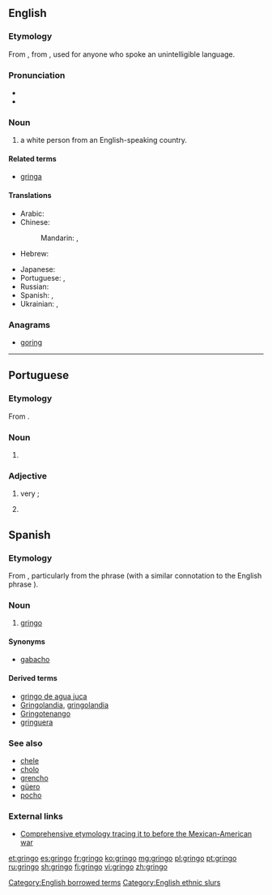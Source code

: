 ==English==
{{wikipedia}}

===Etymology===
From {{etyl|es|en}} {{term|gringo|lang=es}}, from {{term|griego|lang=es||Greek}}, used for anyone who spoke an unintelligible language.

===Pronunciation===
* {{IPA|/gɹɪŋɡəʊ/|lang=en}}
* {{rhymes|ɪŋɡəʊ|lang=en}}

===Noun===
{{en-noun|s|gringoes}}

# {{context|slang|often|pejorative|in Latin America|lang=en}} a white person from an English-speaking country.

====Related terms====
* [[gringa]] {{qualifier|female}}

====Translations====
{{trans-top|a white person from an English-speaking country}}
* Arabic: {{t|ar|جرينجو|m|tr=gringu|sc=Arab}}
* Chinese:
*: Mandarin: {{t|cmn|外國佬|sc=Hani}}, {{t|cmn|外国佬|tr=wàiguólǎo|sc=Hani}}
* Hebrew: {{t+|he|גְּרִינְגּוֹ|sc=Hebr}}
{{trans-mid}}
* Japanese: {{t|ja|グリンゴ|tr=guringo|sc=Jpan}}
* Portuguese: {{t+|pt|gringo|m}}, {{t+|pt|gringa|f}}
* Russian: {{t|ru|гри́нго|m|f|sc=Cyrl}}
* Spanish: {{t+|es|gringo|m}}, {{t|es|gringa|f}}
* Ukrainian: {{t|uk|ґрі́нґо|m|f|sc=Cyrl}}, {{t|uk|грі́нго|m|f|sc=Cyrl}}
{{trans-bottom}}

===Anagrams===
* [[goring#English|goring]]

[[Category:English borrowed terms]]
[[Category:English ethnic slurs]]

----

==Portuguese==

===Etymology===
From {{etyl|es|pt}} {{term|gringo|lang=es}}.

===Noun===
{{pt-noun|m|s|f=gringa}}

# {{l/en|foreigner}}

===Adjective===
# {{context|slang|Brazil|lang=pt}} very {{l/en|cool}}; {{l/en|fashionable}}
# {{context|slang|Brazil|lang=pt}} {{l/en|foreign}} {{gloss|from another country}}
#:: {{usex|Aquele cara alí é '''gringo'''.|t=That dude over there is a foreigner.|lang=pt}}

==Spanish==

===Etymology===
From {{term|griego||Greek|lang=es}}, particularly from the phrase {{term||hablar en griego|to speak Greek}} (with a similar connotation to the English phrase {{term|it's all Greek to me|lang=en}}).

===Noun===
{{es-noun|m|f=gringa}}

# {{context|sometimes|pejorative|Latin America|lang=es}} [[#English|gringo]]

====Synonyms====
* [[gabacho]] {{qualifier|Mexico}}

====Derived terms====
* [[gringo de agua juca]] {{qualifier|Honduras}}
* [[Gringolandia]], [[gringolandia]] {{g|f}}
* [[Gringotenango]]
* [[gringuera]] {{g|f}} {{qualifier|Honduras}}

===See also===
* [[chele]] {{qualifier|Honduras}}
* [[cholo]]
* [[grencho]] {{qualifier|Honduras}}
* [[güero]]
* [[pocho]]

===External links===
* [http://www.marrder.com/htw/jan97/editorial.htm Comprehensive etymology tracing it to before the Mexican-American war]

[[et:gringo]]
[[es:gringo]]
[[fr:gringo]]
[[ko:gringo]]
[[mg:gringo]]
[[pl:gringo]]
[[pt:gringo]]
[[ru:gringo]]
[[sh:gringo]]
[[fi:gringo]]
[[vi:gringo]]
[[zh:gringo]]
